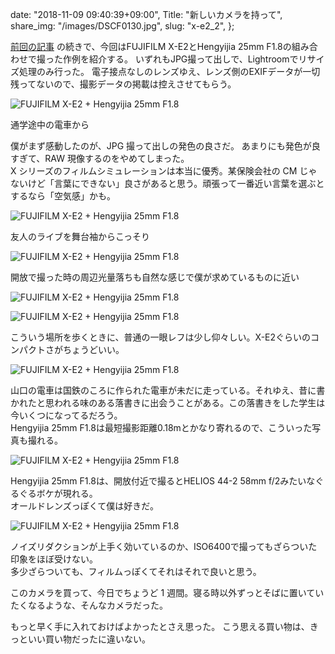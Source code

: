   date: "2018-11-09 09:40:39+09:00",
  Title: "新しいカメラを持って",
  share_img: "/images/DSCF0130.jpg",
  slug: "x-e2_2",
};

<a href="https://photos.dream-exp.net/2018/11/x-e2_1/">前回の記事</a>
の続きで、今回はFUJIFILM X-E2とHengyijia 25mm
F1.8の組み合わせで撮った作例を紹介する。
いずれもJPG撮って出しで、Lightroomでリサイズ処理のみ行った。
電子接点なしのレンズゆえ、レンズ側のEXIFデータが一切残ってないので、撮影データの掲載は控えさせてもらう。

![FUJIFILM X-E2 + Hengyijia 25mm F1.8](/images/IMG_8568.jpg)

<span className="caption">通学途中の電車から</span>

僕がまず感動したのが、JPG 撮って出しの発色の良さだ。
あまりにも発色が良すぎて、RAW 現像するのをやめてしまった。  
X シリーズのフィルムシミュレーションは本当に優秀。某保険会社の CM じゃないけど「言葉にできない」良さがあると思う。頑張って一番近い言葉を選ぶとするなら「空気感」かも。

![FUJIFILM X-E2 + Hengyijia 25mm F1.8](/images/IMG_8547.jpg)

<span className="caption">友人のライブを舞台袖からこっそり</span>

![FUJIFILM X-E2 + Hengyijia 25mm F1.8](/images/IMG_8573.jpg)

<span className="caption">
  開放で撮った時の周辺光量落ちも自然な感じで僕が求めているものに近い
</span>

![FUJIFILM X-E2 + Hengyijia 25mm F1.8](/images/IMG_8524.jpg)

![FUJIFILM X-E2 + Hengyijia 25mm F1.8](/images/IMG_8525.jpg)

<span className="caption">
  こういう場所を歩くときに、普通の一眼レフは少し仰々しい。X-E2ぐらいのコンパクトさがちょうどいい。
</span>

![FUJIFILM X-E2 + Hengyijia 25mm F1.8](/images/DSCF0123.jpg)

<span className="caption">
  山口の電車は国鉄のころに作られた電車が未だに走っている。それゆえ、昔に書かれたと思われる味のある落書きに出会うことがある。この落書きをした学生は今いくつになってるだろう。
  <br />
  Hengyijia 25mm
  F1.8は最短撮影距離0.18mとかなり寄れるので、こういった写真も撮れる。
</span>

![FUJIFILM X-E2 + Hengyijia 25mm F1.8](/images/DSCF0130.jpg)

<span className="caption">
  Hengyijia 25mm F1.8は、開放付近で撮るとHELIOS 44-2 58mm
  f/2みたいなぐるぐるボケが現れる。
  <br />
  オールドレンズっぽくて僕は好きだ。
</span>

![FUJIFILM X-E2 + Hengyijia 25mm F1.8](/images/DSCF0683.jpg)

<span className="caption">
  ノイズリダクションが上手く効いているのか、ISO6400で撮ってもざらついた印象をほぼ受けない。
  <br />
  多少ざらついても、フィルムっぽくてそれはそれで良いと思う。
</span>

このカメラを買って、今日でちょうど 1 週間。寝る時以外ずっとそばに置いていたくなるような、そんなカメラだった。

もっと早く手に入れておけばよかったとさえ思った。
こう思える買い物は、きっといい買い物だったに違いない。
